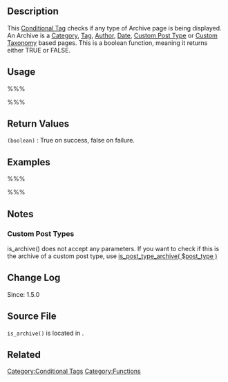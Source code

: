 {{Languages|
{{en|Function Reference/is_archive}}
{{ja|関数リファレンス/is_archive}}
}}

==Description==
This [[Conditional Tags|Conditional Tag]] checks if any type of Archive page is being displayed. An Archive is a [[Function Reference/is category|Category]], [[Function Reference/is tag|Tag]], [[Function Reference/is author|Author]], [[Function Reference/is date|Date]], [[Function_Reference/is_post_type_archive|Custom Post Type]] or [[Function_Reference/is_tax|Custom Taxonomy]] based pages. This is a boolean function, meaning it returns either TRUE or FALSE.

==Usage==
%%%<?php is_archive(); ?>%%%

==Return Values==
; <tt>(boolean)</tt> : True on success, false on failure.

==Examples==
%%%<?php
if ( is_archive() ) {
    // write your code here ...
}
?>%%%

==Notes==

===Custom Post Types===

is_archive() does not accept any parameters. If you want to check if this is the archive of a custom post type, use [http://codex.wordpress.org/Function_Reference/is_post_type_archive is_post_type_archive( $post_type )]

==Change Log==
Since: 1.5.0

== Source File ==
<!-- Need links to current source code files -->
<tt>is_archive()</tt> is located in {{Trac|wp-includes/query.php}}.

==Related==

{{Conditional Tags}}

{{Tag Footer}}

[[Category:Conditional Tags]]
[[Category:Functions]]